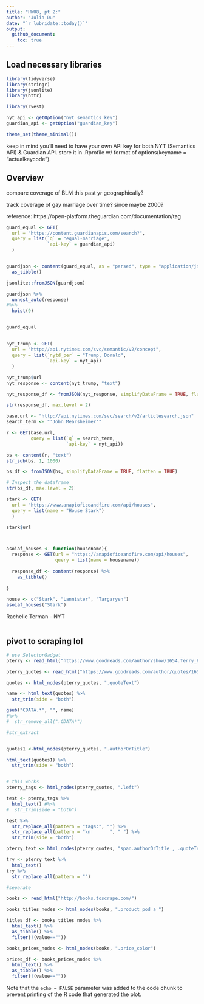 ```yaml
---
title: "HW08, pt 2:"
author: "Julia Du"
date: "`r lubridate::today()`"
output: 
  github_document:
    toc: true
---
```


## Load necessary libraries

```r
library(tidyverse)
library(stringr)
library(jsonlite)
library(httr)

library(rvest)

nyt_api <- getOption("nyt_semantics_key")
guardian_api <- getOption("guardian_key")

theme_set(theme_minimal())
```

keep in mind you'll need to have your own API key for both NYT (Semantics API) & Guardian API. store it in .Rprofile w/ format of options(keyname = "actualkeycode").

## Overview
compare coverage of BLM this past yr geographically?

track coverage of gay marriage over time? since maybe 2000?

reference: https://open-platform.theguardian.com/documentation/tag

```r
guard_equal <- GET(
  url = "https://content.guardianapis.com/search?", 
  query = list(`q` = "equal-marriage", 
               `api-key` = guardian_api)
  )


guardjson <- content(guard_equal, as = "parsed", type = "application/json") %>% 
  as_tibble()

jsonlite::fromJSON(guardjson)

guardjson %>%
  unnest_auto(response)
#%>%
  hoist(9)


guard_equal 
```

## 

```r


nyt_trump <- GET(
  url = "http://api.nytimes.com/svc/semantic/v2/concept", 
  query = list(`nytd_per` = "Trump, Donald", 
               `api-key` = nyt_api)
  )

nyt_trump$url
nyt_response <- content(nyt_trump, "text")

nyt_response_df <- fromJSON(nyt_response, simplifyDataFrame = TRUE, flatten = TRUE)

str(response_df, max.level = 2)
```

```r
base.url <- "http://api.nytimes.com/svc/search/v2/articlesearch.json"
search_term <- "'John Mearsheimer'"

r <- GET(base.url, 
         query = list(`q` = search_term,
                      `api-key` = nyt_api))

bs <- content(r, "text")
str_sub(bs, 1, 1000)

bs_df <- fromJSON(bs, simplifyDataFrame = TRUE, flatten = TRUE)

# Inspect the dataframe
str(bs_df, max.level = 2)
```





```r
stark <- GET(
  url = "https://www.anapioficeandfire.com/api/houses",
  query = list(name = "House Stark")
  )

stark$url



asoiaf_houses <- function(housename){
  response <- GET(url = "https://anapioficeandfire.com/api/houses",
                  query = list(name = housename))
  
  response_df <- content(response) %>%
    as_tibble()
  
}

house <- c("Stark", "Lannister", "Targaryen")
asoiaf_houses("Stark")
```

Rachelle Terman - NYT


```r

```

## pivot to scraping lol
```r
# use SelectorGadget
pterry <- read_html("https://www.goodreads.com/author/show/1654.Terry_Pratchett")

pterry_quotes <- read_html("https://www.goodreads.com/author/quotes/1654.Terry_Pratchett")

quotes <- html_nodes(pterry_quotes, ".quoteText")

name <- html_text(quotes) %>%
  str_trim(side = "both") 

gsub("CDATA.*", "", name)
#%>%
#  str_remove_all(".CDATA*")

#str_extract


quotes1 <-html_nodes(pterry_quotes, ".authorOrTitle")

html_text(quotes1) %>%
  str_trim(side = "both")


# this works
pterry_tags <- html_nodes(pterry_quotes, ".left")

test <- pterry_tags %>%
  html_text() #%>%
#  str_trim(side = "both") 

test %>%
  str_replace_all(pattern = "tags:", "") %>%
  str_replace_all(pattern = "\n       ", " ") %>%
  str_trim(side = "both")

pterry_text <- html_nodes(pterry_quotes, "span.authorOrTitle , .quoteText")

try <- pterry_text %>%
  html_text()
try %>%
  str_replace_all(pattern = "")

#separate
```


```r
books <- read_html("http://books.toscrape.com/")

books_titles_nodes <- html_nodes(books, ".product_pod a ")

titles_df <- books_titles_nodes %>%
  html_text() %>%
  as_tibble() %>%
  filter(!(value==""))

books_prices_nodes <- html_nodes(books, ".price_color")

prices_df <- books_prices_nodes %>%
  html_text() %>%
  as_tibble() %>%
  filter(!(value==""))
```

Note that the `echo = FALSE` parameter was added to the code chunk to prevent printing of the R code that generated the plot.
